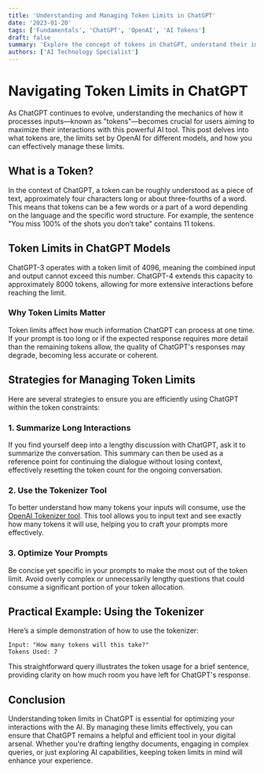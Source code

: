 ```yaml
---
title: 'Understanding and Managing Token Limits in ChatGPT'
date: '2023-01-20'
tags: ['Fundamentals', 'ChatGPT', 'OpenAI', 'AI Tokens']
draft: false
summary: 'Explore the concept of tokens in ChatGPT, understand their impact on your interactions, and learn practical strategies to maximize the effectiveness of your prompts within token limits.'
authors: ['AI Technology Specialist']
---
```



# Navigating Token Limits in ChatGPT

As ChatGPT continues to evolve, understanding the mechanics of how it processes inputs—known as "tokens"—becomes crucial for users aiming to maximize their interactions with this powerful AI tool. This post delves into what tokens are, the limits set by OpenAI for different models, and how you can effectively manage these limits.

## What is a Token?

In the context of ChatGPT, a token can be roughly understood as a piece of text, approximately four characters long or about three-fourths of a word. This means that tokens can be a few words or a part of a word depending on the language and the specific word structure. For example, the sentence "You miss 100% of the shots you don’t take" contains 11 tokens.

## Token Limits in ChatGPT Models

ChatGPT-3 operates with a token limit of 4096, meaning the combined input and output cannot exceed this number. ChatGPT-4 extends this capacity to approximately 8000 tokens, allowing for more extensive interactions before reaching the limit.

### Why Token Limits Matter

Token limits affect how much information ChatGPT can process at one time. If your prompt is too long or if the expected response requires more detail than the remaining tokens allow, the quality of ChatGPT's responses may degrade, becoming less accurate or coherent.

## Strategies for Managing Token Limits

Here are several strategies to ensure you are efficiently using ChatGPT within the token constraints:

### 1. **Summarize Long Interactions**

If you find yourself deep into a lengthy discussion with ChatGPT, ask it to summarize the conversation. This summary can then be used as a reference point for continuing the dialogue without losing context, effectively resetting the token count for the ongoing conversation.

### 2. **Use the Tokenizer Tool**

To better understand how many tokens your inputs will consume, use the [OpenAI Tokenizer tool](https://platform.openai.com/tokenizer). This tool allows you to input text and see exactly how many tokens it will use, helping you to craft your prompts more effectively.

### 3. **Optimize Your Prompts**

Be concise yet specific in your prompts to make the most out of the token limit. Avoid overly complex or unnecessarily lengthy questions that could consume a significant portion of your token allocation.

## Practical Example: Using the Tokenizer

Here’s a simple demonstration of how to use the tokenizer:

```plaintext
Input: "How many tokens will this take?"
Tokens Used: 7
```

This straightforward query illustrates the token usage for a brief sentence, providing clarity on how much room you have left for ChatGPT's response.

## Conclusion
Understanding token limits in ChatGPT is essential for optimizing your interactions with the AI. By managing these limits effectively, you can ensure that ChatGPT remains a helpful and efficient tool in your digital arsenal. Whether you're drafting lengthy documents, engaging in complex queries, or just exploring AI capabilities, keeping token limits in mind will enhance your experience.